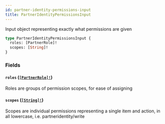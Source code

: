 ```yaml
---
id: partner-identity-permissions-input
title: PartnerIdentityPermissionsInput
---
```


Input object representing exactly what permissions are given

```graphql
type PartnerIdentityPermissionsInput {
  roles: [PartnerRole]!
  scopes: [String]!
}
```

### Fields

#### `roles` ([`[PartnerRole]!`](/developers/shared-apis/adminidentity-api/graphql/reference/enums/partner-role))

Roles are groups of permission scopes, for ease of assigning

#### `scopes` ([`[String]!`](/developers/shared-apis/adminidentity-api/graphql/reference/scalars/string))

Scopes are individual permissions representing a single item and action, in all lowercase, i.e. partneridentity/write
